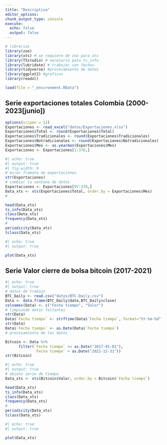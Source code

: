 ```yaml
---
title: "Descriptiva"
editor_options: 
chunk_output_type: console
execute: 
  echo: false
  output: false
---
```


```r
# librerias
library(zoo)
library(xts) # se requiere de zoo para xts
library(TSstudio) # necesario pata ts_info
library(lubridate) # trabajar con fechas
library(tidyverse) #procesamiento de datos
library(ggplot2) #graficos
library(readxl)

```

```r
load(file = "_environment.RData")
```

## Serie exportaciones totales Colombia (2000-2023\[junio\])

```r
options(scipen = 12)
Exportaciones <- read_excel("datos/Exportaciones.xlsx")
Exportaciones$Total <- round(Exportaciones$Total)
Exportaciones$Tradicionales <- round(Exportaciones$Tradicionales)
Exportaciones$Notradicionales <- round(Exportaciones$Notradicionales)
Exportaciones$Mes <- as.yearmon(Exportaciones$Mes)
Exportaciones <- Exportaciones[1:378,]
```

```r
#| echo: true 
#| output: true
#| fig-width: 9
# mirar fromato de exportaciones
str(Exportaciones)
# cambiar la ventana de datos
Exportaciones <- Exportaciones[97:378,]
Data_xts <- xts(Exportaciones$Total, order.by = Exportaciones$Mes)
#

head(Data_xts)
ts_info(Data_xts)
class(Data_xts)
frequency(Data_xts)
#
periodicity(Data_xts)
tclass(Data_xts)

```

```r
#| echo: true 
#| output: true

plot(Data_xts)
```

## Serie Valor cierre de bolsa bitcoin (2017-2021)

```r
#| echo: true 
#| output: true
# datos de trabajo
BTC_Daily <- read.csv("datos/BTC-Daily.csv")
Data <- data.frame(BTC_Daily$date,BTC_Daily$close)
colnames(Data) <- c("Fecha tiempo", "Valor")
# limpiando datos faltantes
str(Data)
Data$`Fecha tiempo` <- strftime(Data$`Fecha tiempo`, format="%Y-%m-%d")
str(Data)
Data$`Fecha tiempo` <- as.Date(Data$`Fecha tiempo`)
# procesamiento de los datos

Bitcoin <- Data %>%
      filter(`Fecha tiempo` >= as.Date("2017-01-01"),
             `Fecha tiempo` < as.Date("2021-12-31"))
str(Bitcoin)
```

```r
#| echo: true 
#| output: true
# objeto serie de tiempo
Data_xts <- xts(Bitcoin$Valor, order.by = Bitcoin$`Fecha tiempo`)

head(Data_xts)
ts_info(Data_xts)
class(Data_xts)
frequency(Data_xts)
#
periodicity(Data_xts)
tclass(Data_xts)
```

```r
#| echo: true 
#| output: true

plot(Data_xts)
```
